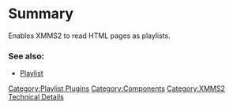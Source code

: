 {{ComponentHeader}}

=Summary=
Enables XMMS2 to read HTML pages as playlists.

===See also:===
* [[Component:Playlist | Playlist]]

[[Category:Playlist Plugins]]
[[Category:Components]]
[[Category:XMMS2 Technical Details]]